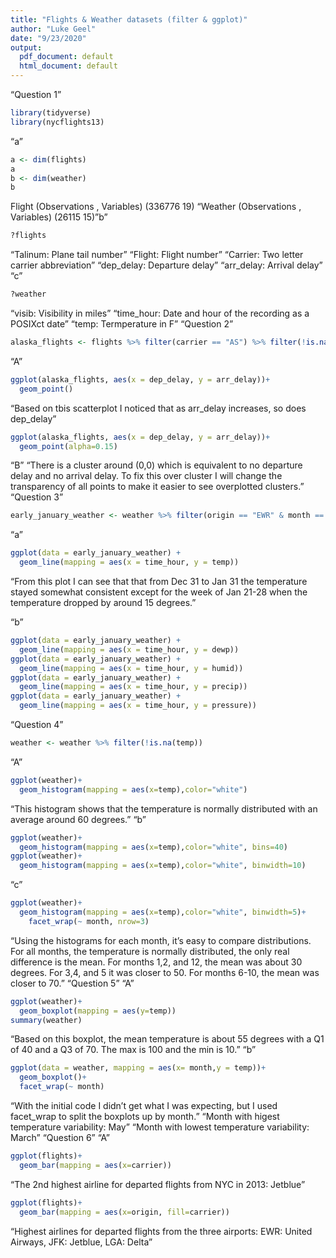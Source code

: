 ```yaml
---
title: "Flights & Weather datasets (filter & ggplot)"
author: "Luke Geel"
date: "9/23/2020"
output:
  pdf_document: default
  html_document: default
---
```

"Question 1"
```r
library(tidyverse)
library(nycflights13)
```

"a"
```r
a <- dim(flights)
a
b <- dim(weather)
b
```
Flight (Observations , Variables)
(336776     19)
"Weather (Observations , Variables)
(26115    15)
"b"
```r
?flights
```
"Talinum: Plane tail number"
"Flight: Flight number"
"Carrier: Two letter carrier abbreviation"
"dep_delay: Departure delay"
"arr_delay: Arrival delay"
"c"
```r
?weather
```
"visib: Visibility in miles"
"time_hour: Date and hour of the recording as a POSIXct date"
"temp: Termperature in F"
"Question 2"
```r
alaska_flights <- flights %>% filter(carrier == "AS") %>% filter(!is.na(arr_delay))
```
"A"
```r
ggplot(alaska_flights, aes(x = dep_delay, y = arr_delay))+
  geom_point()
```
"Based on tbis scatterplot I noticed that as arr_delay increases, so does dep_delay"
```r
ggplot(alaska_flights, aes(x = dep_delay, y = arr_delay))+
  geom_point(alpha=0.15)
```
"B"
"There is a cluster around (0,0) which is equivalent to no departure delay and no arrival delay. To fix this over cluster I will change the transparency of all points to make it easier to see overplotted clusters."
"Question 3"
```r
early_january_weather <- weather %>% filter(origin == "EWR" & month == 1)
```
"a"
```r
ggplot(data = early_january_weather) +
  geom_line(mapping = aes(x = time_hour, y = temp))
```
"From this plot I can see that that from Dec 31 to Jan 31 the temperature stayed somewhat consistent except for the week of Jan 21-28 when the temperature dropped by around 15 degrees."

"b"
```r
ggplot(data = early_january_weather) +
  geom_line(mapping = aes(x = time_hour, y = dewp))
ggplot(data = early_january_weather) +
  geom_line(mapping = aes(x = time_hour, y = humid))
ggplot(data = early_january_weather) +
  geom_line(mapping = aes(x = time_hour, y = precip))
ggplot(data = early_january_weather) +
  geom_line(mapping = aes(x = time_hour, y = pressure))
```
"Question 4"
```r
weather <- weather %>% filter(!is.na(temp))
```
"A"
```r
ggplot(weather)+
  geom_histogram(mapping = aes(x=temp),color="white")
```
"This histogram shows that the temperature is normally distributed with an average around 60 degrees."
"b"
```r
ggplot(weather)+
  geom_histogram(mapping = aes(x=temp),color="white", bins=40)
ggplot(weather)+
  geom_histogram(mapping = aes(x=temp),color="white", binwidth=10)
```
"c"
```r
ggplot(weather)+
  geom_histogram(mapping = aes(x=temp),color="white", binwidth=5)+
    facet_wrap(~ month, nrow=3)
```
"Using the histograms for each month, it's easy to compare distributions. For all months, the temperature is normally distributed, the only real difference is the mean. For months 1,2, and 12, the mean was about 30 degrees. For 3,4, and 5 it was closer to 50. For months 6-10, the mean was closer to 70."
"Question 5"
"A"
```r
ggplot(weather)+
  geom_boxplot(mapping = aes(y=temp))
summary(weather)
```
"Based on this boxplot, the mean temperature is about 55 degrees with a Q1 of 40 and a Q3 of 70. The max is 100 and the min is 10."
"b"
```r
ggplot(data = weather, mapping = aes(x= month,y = temp))+
  geom_boxplot()+
  facet_wrap(~ month)
```
"With the initial code I didn't get what I was expecting, but I used facet_wrap to split the boxplots up by month."
"Month with higest temperature variability: May"
"Month with lowest temperature variability: March"
"Question 6"
"A"
```r
ggplot(flights)+
  geom_bar(mapping = aes(x=carrier))
```
"The 2nd highest airline for departed flights from NYC in 2013: Jetblue"
```r
ggplot(flights)+
  geom_bar(mapping = aes(x=origin, fill=carrier))
```
"Highest airlines for departed flights from the three airports: EWR: United Airways, JFK: Jetblue, LGA: Delta"
